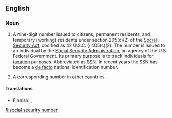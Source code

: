 ==English==

===Noun===
{{en-noun|sg=[[social]] [[security]] [[number]]}}

# {{US}} A nine-digit number issued to citizens, permanent residents, and temporary (working) residents under section 205(c)(2) of the [[w:Social Security Act|Social Security Act]], codified as 42 U.S.C. § 405(c)(2).  The number is issued to an individual by the [[w:Social Security Administration|Social Security Administration]], an agency of the U.S. Federal Government.  Its primary purpose is to track individuals for [[tax]]ation purposes.  Abbreviated as [[SSN]].  In recent years the SSN has become a [[de facto]] national identification number.
# A corresponding number in other countries.

====Translations====
{{trans-top}}
* Finnish: {{t-|fi|sosiaaliturvatunnus}}, {{t-|fi|henkilötunnus}}
{{trans-mid}}
{{trans-bottom}}

[[fi:social security number]]